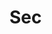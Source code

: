 # Sec


<ul className='grid grid-cols-1 md:grid-cols-2 lg:grid-cols-3 xl:grid-cols-4 gap-4 -ml-6'>
<ReferenceCard
    title="schema_files"
    description="Get lists of SEC XML schema files by year."
    url="sec/schema_files"
    command="true"
/>
<ReferenceCard
    title="sic_search"
    description="Fuzzy search for Industry Titles, Reporting Office, and SIC Codes."
    url="sec/sic_search"
    command="true"
/>
<ReferenceCard
    title="symbol_map"
    description="Get the ticker symbol corresponding to a company's CIK."
    url="sec/symbol_map"
    command="true"
/>
<ReferenceCard
    title="institutions_search"
    description="Look up institutions regulated by the SEC."
    url="sec/institutions_search"
    command="true"
/>
<ReferenceCard
    title="cik_map"
    description="Get the CIK number corresponding to a ticker symbol."
    url="sec/cik_map"
    command="true"
/>
<ReferenceCard
    title="rss_litigation"
    description="The RSS feed provides links to litigation releases concerning civil lawsuits brought by the Commission in federal court."
    url="sec/rss_litigation"
    command="true"
/>
</ul>
